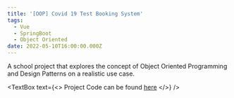 ```yaml
---
title: '[OOP] Covid 19 Test Booking System'
tags:
  - Vue
  - SpringBoot
  - Object Oriented
date: 2022-05-10T16:00:00.000Z
---
```


A school project that explores the concept of Object Oriented Programming and Design Patterns on a realistic use case.

<TextBox
  text={<>
    Project Code can be found [here](https://github.com/sjoyee/covid-testing-registration-system)
  </>}
/>

<VideoPlayer url="https://youtu.be/qKXq31on9K8" />
